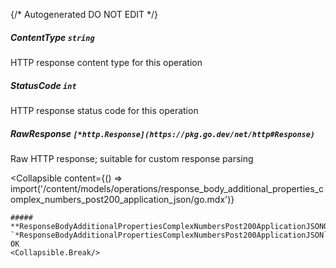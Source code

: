 {/* Autogenerated DO NOT EDIT  */}

##### **ContentType** `string`
HTTP response content type for this operation

##### **StatusCode** `int`
HTTP response status code for this operation

##### **RawResponse** `[*http.Response](https://pkg.go.dev/net/http#Response)`
Raw HTTP response; suitable for custom response parsing

<Collapsible
    content={() => import('/content/models/operations/response_body_additional_properties_complex_numbers_post200_application_json/go.mdx')}
>
    ##### **ResponseBodyAdditionalPropertiesComplexNumbersPost200ApplicationJSONObject** `*ResponseBodyAdditionalPropertiesComplexNumbersPost200ApplicationJSON`
    OK
    <Collapsible.Break/>
</Collapsible>

